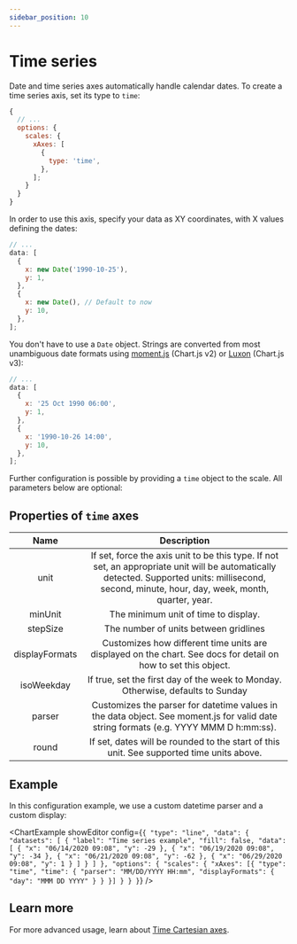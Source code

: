```yaml
---
sidebar_position: 10
---
```



# Time series

Date and time series axes automatically handle calendar dates. To create a time series axis, set its type to `time`:

```js
{
  // ...
  options: {
    scales: {
      xAxes: [
        {
          type: 'time',
        },
      ];
    }
  }
}
```

In order to use this axis, specify your data as XY coordinates, with X values defining the dates:

```js
// ...
data: [
  {
    x: new Date('1990-10-25'),
    y: 1,
  },
  {
    x: new Date(), // Default to now
    y: 10,
  },
];
```

You don't have to use a `Date` object. Strings are converted from most unambiguous date formats using [moment.js](https://momentjs.com/docs/#/parsing/) (Chart.js v2) or [Luxon](https://moment.github.io/luxon/#/?id=luxon) (Chart.js v3):

```js
// ...
data: [
  {
    x: '25 Oct 1990 06:00',
    y: 1,
  },
  {
    x: '1990-10-26 14:00',
    y: 10,
  },
];
```

Further configuration is possible by providing a `time` object to the scale. All parameters below are optional:

## Properties of `time` axes

|      Name      |                                                                                            Description                                                                                            |
| :------------: | :-----------------------------------------------------------------------------------------------------------------------------------------------------------------------------------------------: |
|      unit      | If set, force the axis unit to be this type. If not set, an appropriate unit will be automatically detected. Supported units: millisecond, second, minute, hour, day, week, month, quarter, year. |
|    minUnit     |                                                                               The minimum unit of time to display.                                                                                |
|    stepSize    |                                                                               The number of units between gridlines                                                                               |
| displayFormats |                                          Customizes how different time units are displayed on the chart. See docs for detail on how to set this object.                                           |
|   isoWeekday   |                                                          If true, set the first day of the week to Monday. Otherwise, defaults to Sunday                                                          |
|     parser     |                               Customizes the parser for datetime values in the data object. See moment.js for valid date string formats (e.g. YYYY MMM D h:mm:ss).                                |
|     round      |                                                     If set, dates will be rounded to the start of this unit. See supported time units above.                                                      |

## Example

In this configuration example, we use a custom datetime parser and a custom display:

<ChartExample
  showEditor
  config={`{
  "type": "line",
  "data": {
    "datasets": [
      {
        "label": "Time series example",
        "fill": false,
        "data": [
          {
            "x": "06/14/2020 09:08",
            "y": -29
          },
          {
            "x": "06/19/2020 09:08",
            "y": -34
          },
          {
            "x": "06/21/2020 09:08",
            "y": -62
          },
          {
            "x": "06/29/2020 09:08",
            "y": 1
          }
        ]
      }
    ]
  },
  "options": {
    "scales": {
      "xAxes": [{
        "type": "time",
        "time": {
          "parser": "MM/DD/YYYY HH:mm",
          "displayFormats": {
            "day": "MMM DD YYYY"
          }
        }
      }]
    }
  }
}`}
/>

## Learn more

For more advanced usage, learn about [Time Cartesian axes](https://www.chartjs.org/docs/2.9.4/axes/cartesian/time.html).
